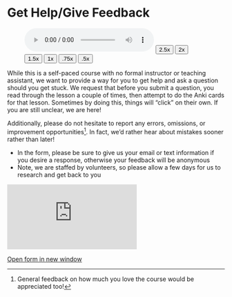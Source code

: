 # Get Help/Give Feedback {- #get_help}

::: {.infobox .sound}
<figure> <audio id="myAudio" controls controlsList="nodownload" 
src="./images/00.gethelp.m4a"> 
Your browser does not support the <code>audio</code> element.</audio><button onclick="x25()" type="button">2.5x</button><button onclick="x2()" type="button">2x</button><button onclick="x15()" type="button">1.5x</button><button onclick="x1()" type="button">1x</button><button onclick="x075()" type="button">.75x</button><button onclick="x05()" type="button">.5x</button><script>
var x = document.getElementById("myAudio");
function x05() { 
    x.playbackRate = 0.5;
    x.play();}
function x075() { 
    x.playbackRate = 0.75;
    x.play();} 
function x1() { 
    x.playbackRate = 1;
     x.play();}
function x15() { 
    x.playbackRate = 1.5;
     x.play();} 
function x2() { 
    x.playbackRate = 2;
     x.play();} 
function x25() { 
    x.playbackRate = 2.5;
     x.play(); } 
</script></figure>
:::


While this is a self-paced course with no formal instructor or teaching assistant, we want to provide a way for you to get help and ask a question should you get stuck. We request that before you submit a question, you read through the lesson a couple of times, then attempt to do the Anki cards for that lesson.  Sometimes by doing this, things will "click" on their own.  If you are still unclear, we are here!

Additionally, please do not hesitate to report any errors, omissions, or improvement opportunities^[General feedback on how much you love the course would be appreciated too!].  In fact, we'd rather hear about mistakes sooner rather than later! 

::: {.box .info}
* In the form, please be sure to give us your email or text information if you desire a response, otherwise your feedback will be anonymous
* Note, we are staffed by volunteers, so please allow a few days for us to research and get back to you

:::

<div class="containerLet">
<iframe class="responsive-iframe" src="https://docs.google.com/forms/d/e/1FAIpQLSdWJc7ri0andmyu70D1USeDRtbsrHLaYLNrs0rvI2qBJx-yEg/viewform?embedded=true" frameborder="0"></iframe>
</div>


[Open form in new window](https://forms.gle/tNsvwrhci3nGkvvV6){target="_blank"}

